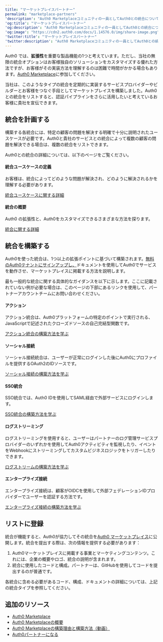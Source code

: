 ```yaml
---
title: "マーケットプレイスパートナー"
permalink: "marketplace-partners"
'description': "Auth0 Marketplaceコミュニティの一員としてAuth0との統合について説明します。現在のおよび潜在的なマーケットプレイスパートナー向け。"
'og:title': "マーケットプレイスパートナー"
'og:description': "Auth0 Marketplaceコミュニティの一員としてAuth0との統合について説明します。現在のおよび潜在的なマーケットプレイスパートナー向け。"
'og:image': "https://cdn2.auth0.com/docs/1.14576.0/img/share-image.png"
'twitter:title': "マーケットプレイスパートナー"
'twitter:description': "Auth0 Marketplaceコミュニティの一員としてAuth0との統合について説明します。現在のおよび潜在的なマーケットプレイスパートナー向け。"
---
```


Auth0 では、**拡張性**を重要な製品機能の1つと考えています。ただし、当社の無限の統合オプションはお客様独自のソリューションをカスタマイズする優れた方法ですが、お客様がその実装方法を理解するのは困難で時間がかかる場合もあります。[Auth0 Marketplace](https://marketplace.auth0.com/)に参加してください。

当社は、このようなタイプの統合を定期的に実装するサービスプロバイダーやビルダーとお客様をつなぐ手段としてマーケットプレイスを構築しました。Auth0との統合をリストすると、認証パイプラインをさらに活用したいと考えているお客様に貴社を宣伝できます。

## 統合を計画する

構築する各統合には、特定の顧客の問題を解決する明確で十分に説明されたユースケースが必要です。Auth0と貴社のサービスとの統合によって複数の顧客の問題を解決できる場合は、複数の統合をリストできます。

Auth0との統合の詳細については、以下のページをご覧ください。

#### 統合ユースケースの定義

お客様は、統合によってどのような問題が解決され、どのように解決されるかを理解する必要があります。

[統合ユースケースに関する詳細](/ja-jp/customize/integrations/marketplace-partners/defining-an-integration-use-case)

#### 統合の概要

Auth0 の拡張性と、Auth0をカスタマイズできるさまざまな方法を探ります。

[統合に関する詳細](/ja-jp/customize/integrations/marketplace-partners/introduction-to-integrating-with-auth0)

## 統合を構築する

Auth0を使った統合は、1つ以上の拡張ポイントに基づいて構築されます。[無料のAuth0テナントにサインアップし、](https://auth0.com/signup)ドキュメントを使用してAuth0でサービスを動作させ、マーケットプレイスに掲載する方法を説明します。

最も一般的な統合に関する具体的なガイダンスを以下に示します。ここに記載されていない例が必要な場合は、このページの下部にあるリンクを使用して、パートナーアカウントチームにお問い合わせください。

#### アクション

アクション統合は、Auth0プラットフォームの特定のポイントで実行される、JavaScriptで記述されたクローズドソースの自己完結型関数です。

[アクション統合の構築方法を学ぶ](/ja-jp/customize/integrations/marketplace-partners/actions-integrations-for-partners)

#### ソーシャル接続

ソーシャル接続統合は、ユーザーが正常にログインした後にAuth0にプロファイルを提供するOAuth2のIDソースです。

[ソーシャル接続の構築方法を学ぶ](/ja-jp/customize/integrations/marketplace-partners/social-connections-for-partners)

#### SSO統合

<Tooltip data-tooltip-id="react-containers-DefinitionTooltip-0" href="/ja-jp/glossary?term=single-sign-on" tip="シングルサインオン（SSO）: ユーザーが1つのアプリケーションにログインした後、そのユーザーを他のアプリケーションに自動的にログインさせるサービス。" cta="用語集の表示">SSO</Tooltip>統合では、Auth0 IDを使用して<Tooltip data-tooltip-id="react-containers-DefinitionTooltip-1" href="/ja-jp/glossary?term=security-assertion-markup-language" tip="Security Assertion Markup Language（SAML）: パスワードなしに二者間で認証情報を交換できる標準化プロトコル。" cta="用語集の表示">SAML</Tooltip>経由で外部サービスにログインします。

[SSO統合の構築方法を学ぶ](/ja-jp/customize/integrations/marketplace-partners/sso-integrations-for-partners)

#### ログストリーミング

ログストリーミングを使用すると、ユーザーはパートナーのログ管理サービスプロバイダーのいずれかを使用してAuth0アクティビティを監視したり、イベントをWebhookにストリーミングしてカスタムビジネスロジックをトリガーしたりできます。

[ログストリームの構築方法を学ぶ](https://github.com/Auth0-Marketplace/TEMPLATE-log-streaming-guide)

#### エンタープライズ接続

エンタープライズ接続は、顧客がOIDCを使用して外部フェデレーションIDプロバイダーでユーザーを認証する方法です。

[エンタープライズ接続の構築方法を学ぶ](https://github.com/Auth0-Marketplace/TEMPLATE-oidc-connection-guide)

## リストに登録

統合が機能すると、Auth0が協力してその統合を[Auth0 マーケットプレイス](http://marketplace.auth0.com/)に公開します。統合を提出する際は、次の情報を提供する必要があります：

1. Auth0マーケットプレイスに掲載する事業とマーケティングコンテンツ。これには、企業の概要やロゴ、統合の説明が含まれます。
2. 統合に使用したコードと構成。パートナーは、GitHubを使用してコードを提出するのが普通です。

各統合に含める必要があるコード、構成、ドキュメントの詳細については、上記の統合タイプを参照してください。

## 追加のリソース

* [Auth0 Marketplace](https://marketplace.auth0.com/)
* [Auth0 Marketplaceの概要](https://auth0.com/blog/introducing-auth0-marketplace/)
* [Auth0 Marketplaceの構築理由と構築方法（動画）](https://avocadolabs.dev/recordings/why-and-how-we-built-auth0-marketplace/)
* [Auth0パートナーになる](https://auth0.com/partners#form)